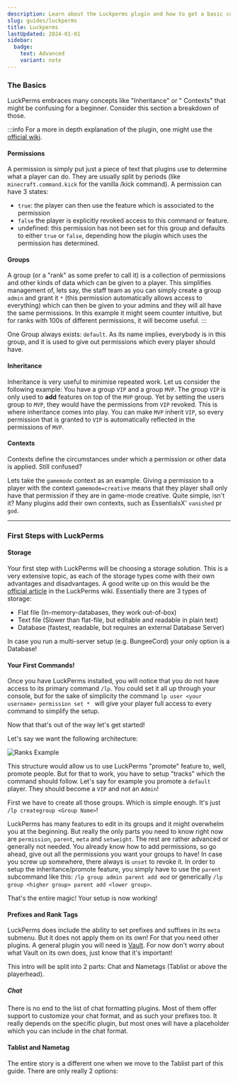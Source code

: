 ```yaml
---
description: Learn about the Luckperms plugin and how to get a basic configuration up and running.
slug: guides/luckperms
title: Luckperms
lastUpdated: 2024-01-01
sidebar:
  badge:
    text: Advanced
    variant: note
---
```


### The Basics 
LuckPerms embraces many concepts like "Inheritance" or " Contexts" that might be confusing for a beginner. Consider this section a breakdown of those.

:::info
For a more in depth explanation of the plugin, one might use the [official wiki](https://luckperms.net/wiki).

#### Permissions
A permission is simply put just a piece of text that plugins use to determine what a player can do. They are usually split by periods (like `minecraft.command.kick` for the vanilla /kick command). A permission can have 3 states: 
* `true`: the player can then use the feature which is associated to the permission
* `false` the player is explicitly revoked access to this command or feature.
* undefined: this permission has not been set for this group and defaults to either `true` or `false`, depending how the plugin which uses the permission has determined.
#### Groups
A group (or a "rank" as some prefer to call it) is a collection of permissions and other kinds of data which can be given to a player. This simplifies management of, lets say, the staff team as you can simply create a group `admin` and grant it `*` (this permission automatically allows access to everything) which can then be given to your admins and they will all have the same permissions. In this example it might seem counter intuitive, but for ranks with 100s of different permissions, it will become useful. 
:::

One Group always exists: `default`. As its name implies, everybody is in this group, and it is used to give out permissions which every player should have.  
#### Inheritance
Inheritance is very useful to minimise repeated work. Let us consider the following example:
You have a group `VIP` and a group `MVP`. The group `VIP` is only used to **add** features on top of the `MVP` group. Yet by setting the users group to `MVP`, they would have the permissions from `VIP` revoked. This is where inheritance comes into play. You can make `MVP` inherit `VIP`, so every permission that is granted to `VIP` is automatically reflected in the permissions of `MVP`.
#### Contexts
Contexts define the circumstances under which a permission or other data is applied. Still confused? 

Lets take the `gamemode` context as an example. Giving a permission to a player with the context `gamemode=creative` means that they player shall only have that permission if they are in game-mode creative. Quite simple, isn't it? Many plugins add their own contexts, such as EssentialsX' `vanished` pr `god`.  

---
### First Steps with LuckPerms

#### Storage

Your first step with LuckPerms will be choosing a storage solution. This is a very extensive topic, as each of the storage types come with their own advantages and disadvantages. 
A good write up on this would be the [official article](https://luckperms.net/wiki/Storage-types) in the LuckPerms wiki. Essentially there are 3 types of storage:
* Flat file (In-memory-databases, they work out-of-box)
* Text file (Slower than flat-file, but editable and readable in plain text)
* Database (fastest, readable, but requires an external Database Server)

In case you run a multi-server setup (e.g. BungeeCord) your only option is a Database!

#### Your First Commands!
Once you have LuckPerms installed, you will notice that you do not have access to its primary command `/lp`. You could set it all up through your console, but for the sake of simplicity the command `lp user <your username> permission set * ` will give your player full access to every command to simplify the setup. 

Now that that's out of the way let's get started! 

Let's say we want the following architecture: 

![Ranks Example](https://onlinefile.host/d0bgqaa)

This structure would allow us to use LuckPerms "promote" feature to, well, promote people. But for that to work, you have to setup "tracks" which the command should follow. Let's say for example you promote a `default` player. They should become a `VIP` and not an `Admin`!

First we have to create all those groups. Which is simple enough. It's just `/lp creategroup <Group Name>`!

LuckPerms has many features to edit in its groups and it might overwhelm you at the beginning. But really the only parts you need to know right now are `permission`, `parent`, `meta` and `setweight`. The rest are rather advanced or generally not needed. You already know how to add permissions, so go ahead, give out all the permissions you want your groups to have! In case you screw up somewhere, there always is `unset` to revoke it. 
In order to setup the inheritance/promote feature, you simply have to use the `parent` subcommand like this: `/lp group admin parent add mod` or generically `/lp group <higher group> parent add <lower group>`.  

That's the entire magic! Your setup is now working!

#### Prefixes and Rank Tags

LuckPerms does include the ability to set prefixes and suffixes in its `meta` submenu. But it does not apply them on its own! For that you need other plugins. A general plugin you will need is [Vault](https://dev.bukkit.org/projects/vault). For now don't worry about what Vault on its own does, just know that it's important!

 This intro will be split into 2 parts: Chat and Nametags (Tablist or above the playerhead).
##### Chat
There is no end to the list of chat formatting plugins. Most of them offer support to customize your chat format, and as such your prefixes too. It really depends on the specific plugin, but most ones will have a placeholder which you can include in the chat format. 
#### Tablist and Nametag
The entire story is a different one when we move to the Tablist part of this guide. There are only really 2 options:

 <CardGrid>
  <LinkCard title="NameTagEdit" href="https://www.spigotmc.org/resources/nametagedit.3836/" />
  <LinkCard title="TAB" href="https://github.com/NEZNAMY/TAB" />
</CardGrid>